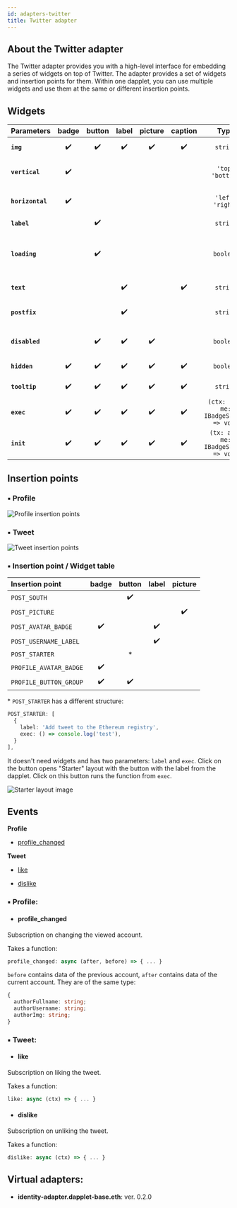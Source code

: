 ```yaml
---
id: adapters-twitter
title: Twitter adapter
---
```



## About the Twitter adapter

The Twitter adapter provides you with a high-level interface for embedding a series of widgets on top of Twitter. The adapter provides a set of widgets and insertion points for them. Within one dapplet, you can use multiple widgets and use them at the same or different insertion points.

## Widgets

| Parameters      | badge  | button | label  | picture | caption |       Type          | Description         |
|:--------------- |:------:|:------:|:------:|:-------:|:-------:|:-------------------:|:------------------- |
| **`img`**         |   ✔️   |   ✔️  |   ✔️   |   ✔️   |   ✔️    | `string`          | a path to the image |
| **`vertical`**    |   ✔️   |        |        |         |         | `'top'` `'bottom'` | sets a vertical position |
| **`horizontal`**  |   ✔️   |        |        |         |         | `'left'` `'right'` | sets a horizontal position |
| **`label`**       |        |   ✔️   |        |         |         | `string`          | sets a label |
| **`loading`**     |        |   ✔️   |        |         |         | `boolean`         | sets the loading icon instead of **img** |
| **`text`**        |        |        |   ✔️   |         |   ✔️   | `string`           | adds the text |
| **`postfix`**     |        |        |   ✔️   |         |         | `string`          | adds a postfix to **text** |
| **`disabled`**    |        |   ✔️   |   ✔️  |    ✔️   |         | `boolean`         | makes the widget disabled |
| **`hidden`**      |   ✔️   |   ✔️  |   ✔️   |   ✔️   |   ✔️    | `boolean`         | hides the widget |
| **`tooltip`**     |   ✔️   |   ✔️  |   ✔️   |   ✔️   |   ✔️    | `string`          | adds a tooltip |
| **`exec`**     |   ✔️   |   ✔️  |   ✔️   |   ✔️   |   ✔️    | `(ctx: any, me: IBadgeState) => void` | action on click |
| **`init`**     |   ✔️   |   ✔️  |   ✔️   |   ✔️   |   ✔️    | `(tx: any, me: IBadgeState) => void` | action through initialisation |

## Insertion points

### ▪ Profile

  ![Profile insertion points](/img/a_twitter_10.png)

### ▪ Tweet

  ![Tweet insertion points](/img/a_twitter_11.png)

### ▪ Insertion point / Widget table

  | Insertion point        | badge  | button | label  | picture |
  |:---------------------- |:------:|:------:|:------:|:-------:|
  | `POST_SOUTH`           |        |   ✔️   |        |         |
  | `POST_PICTURE`         |        |        |        |   ✔️    |
  | `POST_AVATAR_BADGE`    |   ✔️   |        |  ✔️   |         |
  | `POST_USERNAME_LABEL`  |        |        |  ✔️    |         |
  | `POST_STARTER`         |        |   *    |        |         |
  | `PROFILE_AVATAR_BADGE` |   ✔️   |        |        |         |
  | `PROFILE_BUTTON_GROUP` |   ✔️   |   ✔️  |        |         |

  \* `POST_STARTER` has a different structure:

  ```ts
  POST_STARTER: [
    {
      label: 'Add tweet to the Ethereum registry',
      exec: () => console.log('test'),
    }
  ],
  ```
  It doesn't need widgets and has two parameters: `label` and `exec`.
  Click on the button opens "Starter" layout with the button with the label from the dapplet.
  Click on this button runs the function from `exec`.

  ![Starter layout image](/img/a_twitter_12.png)

## Events

**Profile**

- [profile_changed](/docs/adapters-twitter#profile_changed)

**Tweet**

- [like](/docs/adapters-twitter#like)

- [dislike](/docs/adapters-twitter#dislike)

### ▪ Profile:

  * #### profile_changed

  Subscription on changing the viewed account.

  Takes a function:

  ```ts
  profile_changed: async (after, before) => { ... }
  ```

  `before` contains data of the previous account, `after` contains data of the current account.
  They are of the same type:

  ```ts
  {
    authorFullname: string;
    authorUsername: string;
    authorImg: string;
  }
  ```

### ▪ Tweet:

  * #### like

  Subscription on liking the tweet.

  Takes a function:

  ```ts
  like: async (ctx) => { ... }
  ```

  * #### dislike

  Subscription on unliking the tweet.

  Takes a function:

  ```ts
  dislike: async (ctx) => { ... }
  ```

## Virtual adapters:

- **identity-adapter.dapplet-base.eth**: ver. 0.2.0
